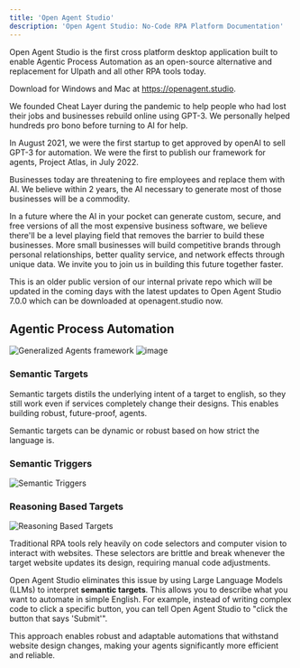 ```yaml
---
title: 'Open Agent Studio'
description: 'Open Agent Studio: No-Code RPA Platform Documentation'
---
```

Open Agent Studio is the first cross platform desktop application built to enable Agentic Process Automation as an open-source alternative and replacement for UIpath and all other RPA tools today. 

Download for Windows and Mac at https://openagent.studio.

We founded Cheat Layer during the pandemic to help people who had lost their jobs and businesses rebuild online using GPT-3. We personally helped hundreds pro bono before turning to AI for help.

In August 2021, we were the first startup to get approved by openAI to sell GPT-3 for automation. We were the first to publish our framework for agents, Project Atlas, in July 2022.

Businesses today are threatening to fire employees and replace them with AI. We believe within 2 years, the AI necessary to generate most of those businesses will be a commodity.

In a future where the AI in your pocket can generate custom, secure, and free versions of all the most expensive business software, we believe there'll be a level playing field that removes the barrier to build these businesses. More small businesses will build competitive brands through personal relationships, better quality service, and network effects through unique data. We invite you to join us in building this future together faster.

This is an older public version of our internal private repo which will be updated in the coming days with the latest updates to Open Agent Studio 7.0.0 which can be downloaded at openagent.studio now. 



## Agentic Process Automation
![Generalized Agents framework](https://storage.googleapis.com/cheatlayer/agent.png)
![image](https://github.com/user-attachments/assets/ff792176-c3cc-41df-bbaf-8728e7520540)


### Semantic Targets
Semantic targets distils the underlying intent of a target to english, so they still work even if services completely change their designs. This enables building robust, future-proof, agents. 

Semantic targets can be dynamic or robust based on how strict the language is. 

### Semantic Triggers
![Semantic Triggers](https://storage.googleapis.com/cheatlayer/semtriggers.png)

### Reasoning Based Targets
![Reasoning Based Targets](https://storage.googleapis.com/cheatlayer/reasoning.png)  

Traditional RPA tools rely heavily on code selectors and computer vision to interact with websites. These selectors are brittle and break whenever the target website updates its design, requiring manual code adjustments. 

Open Agent Studio eliminates this issue by using Large Language Models (LLMs) to interpret **semantic targets**. This allows you to describe what you want to automate in simple English. For example, instead of writing complex code to click a specific button, you can tell Open Agent Studio to "click the button that says 'Submit'".

This approach enables robust and adaptable automations that withstand website design changes, making your agents significantly more efficient and reliable.

